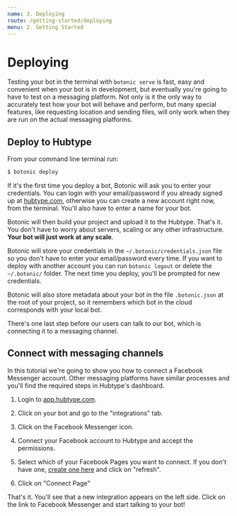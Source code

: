 ```yaml
---
name: 3. Deploying
route: /getting-started/deploying
menu: 2. Getting Started
---
```


# **Deploying**

Testing your bot in the terminal with `botonic serve` is fast, easy and convenient when your bot is in development, but eventually you're going to have to test on a messaging platform. Not only is it the only way to accurately test how your bot will behave and perform, but many special features, like requesting location and sending files, will only work when they are run on the actual messaging platforms.

## Deploy to Hubtype

From your command line terminal run:

```bash
$ botonic deploy
```

If it's the first time you deploy a bot, Botonic will ask you to enter your credentials. You can login with your email/password if you already signed up at [hubtype.com](https://hubtype.com/), otherwise you can create a new account right now, from the terminal. You'll also have to enter a name for your bot.

Botonic will then build your project and upload it to the Hubtype. That's it. You don't have to worry about servers, scaling or any other infrastructure. **Your bot will just work at any scale**.

Botonic will store your credentials in the `~/.botonic/credentials.json` file so you don't have to enter your email/password every time. If you want to deploy with another account you can run `botonic logout` or delete the `~/.botonic/` folder. The next time you deploy, you'll be prompted for new credentials.

Botonic will also store metadata about your bot in the file `.botonic.json` at the root of your project, so it remembers which bot in the cloud corresponds with your local bot.

There's one last step before our users can talk to our bot, which is connecting it to a messaging channel.

## Connect with messaging channels

In this tutorial we're going to show you how to connect a Facebook Messenger account. Other messaging platforms have similar processes and you'll find the required steps in Hubtype's dashboard.

1. Login to [app.hubtype.com](https://app.hubtype.com).

2. Click on your bot and go to the "integrations" tab.

3. Click on the Facebook Messenger icon.

4. Connect your Facebook account to Hubtype and accept the permissions.

5. Select which of your Facebook Pages you want to connect. If you don't have one, [create one here](https://www.facebook.com/pages/create/) and click on "refresh".

6. Click on "Connect Page"

That's it. You'll see that a new integration appears on the left side. Click on the link to Facebook Messenger and start talking to your bot!